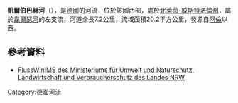 {{Coord|51.773276|N|7.872247|E|display=title}}

'''凱爾伯巴赫河'''（{{lang-de|Kälberbach}}），是[[德國|德國]]的河流，位於該國西部，處於[[北萊茵-威斯特法倫州|北萊茵-威斯特法倫州]]，屬於[[韋爾瑟河|韋爾瑟河]]的左支流，河道全長7.2公里，流域面積20.2平方公里，發源自[[阿倫_(北萊茵-威斯特法倫)|阿倫]]以西。

==參考資料==
* [http://www.elwasims.nrw.de/ims/FlussWinIMS/start.htm FlussWinIMS des Ministeriums für Umwelt und Naturschutz, Landwirtschaft und Verbraucherschutz des Landes NRW]{{Wayback|url=http://www.elwasims.nrw.de/ims/FlussWinIMS/start.htm |date=20091004144649 }}

{{Germany-geo-stub}}
[[Category:德國河流|Category:德國河流]]